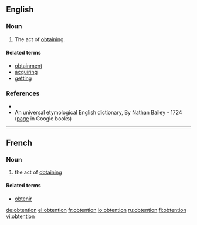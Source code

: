 ==English==

===Noun===
{{en-noun}}

# {{rare|science}} The act of [[obtain]]ing.

====Related terms====
* [[obtainment]]
* [[acquiring]]
* [[getting]]

===References===
* {{R:WordNet 2006}}
* An universal etymological English dictionary,  By Nathan Bailey - 1724 ([http://books.google.com/books?id=VuYIAAAAQAAJ&pg=PT561&dq=obtention+dictionary page] in Google books)

----
==French==
===Noun===
{{fr-noun|f}}
# the act of [[obtain]]ing

====Related terms====
* [[obtenir]]

[[de:obtention]]
[[el:obtention]]
[[fr:obtention]]
[[io:obtention]]
[[ru:obtention]]
[[fi:obtention]]
[[vi:obtention]]